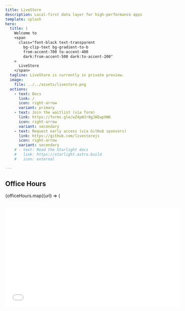 ```yaml
---
title: LiveStore
description: Local-first data layer for high-performance apps
template: splash
hero:
  title: |
    Welcome to
    <span
      class="font-black text-transparent
        bg-clip-text bg-gradient-to-b
        from-accent-700 to-accent-400
        dark:from-accent-500 dark:to-accent-200"
    >
      LiveStore
    </span>
  tagline: LiveStore is currently in private preview.
  image:
    file: ../../assets/livestore.png
  actions:
    - text: Docs
      link: /
      icon: right-arrow
      variant: primary
    - text: Join the waitlist (via form)
      link: https://forms.gle/wZ4pWJr8gJAEwpXW6
      icon: right-arrow
      variant: secondary
    - text: Request early access (via GitHub sponsors)
      link: https://github.com/livestorejs
      icon: right-arrow
      variant: secondary
    # - text: Read the Starlight docs
    #   link: https://starlight.astro.build
    #   icon: external

---
```



## Office Hours

<div style="display: flex; flex-direction: column; gap: 2rem;">
  {officeHours.map((url) => (
    <iframe
      width="560"
      height="315"
      src={url}
      title="YouTube video player"
      frameborder="0"
      allow="accelerometer; autoplay; clipboard-write; encrypted-media; gyroscope; picture-in-picture"
      allowfullscreen
      style={{ aspectRatio: '16 / 9' }}
    />
  ))}
</div>
